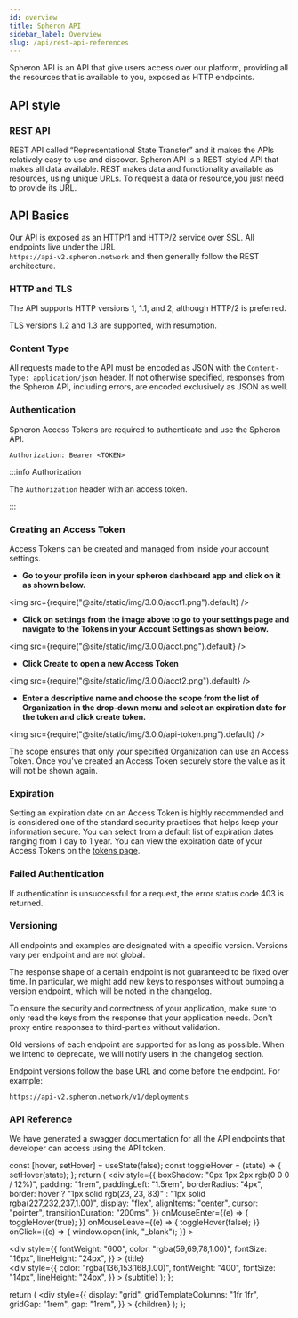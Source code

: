 ```yaml
---
id: overview
title: Spheron API
sidebar_label: Overview
slug: /api/rest-api-references
---
```


Spheron API is an API that give users access over our platform, providing all the resources that is available to you, exposed as HTTP endpoints.

## API style

### REST API

REST API called “Representational State Transfer” and it makes the APIs relatively easy to use and discover. Spheron API is a REST-styled API that makes all data available.
REST makes data and functionality available as resources, using unique URLs. To request a data or resource,you just need to provide its URL.

## API Basics

Our API is exposed as an HTTP/1 and HTTP/2 service over SSL. All endpoints live under the URL <br /> `https://api-v2.spheron.network` and then generally follow the REST architecture.

### HTTP and TLS

The API supports HTTP versions 1, 1.1, and 2, although HTTP/2 is preferred.

TLS versions 1.2 and 1.3 are supported, with resumption.

### Content Type

All requests made to the API must be encoded as JSON with the `Content-Type: application/json` header. If not otherwise specified, responses from the Spheron API, including errors, are encoded exclusively as JSON as well.

### Authentication

Spheron Access Tokens are required to authenticate and use the Spheron API.

```
Authorization: Bearer <TOKEN>
```

:::info Authorization

The `Authorization` header with an access token.

:::

### Creating an Access Token

Access Tokens can be created and managed from inside your account settings.

- <strong>
    Go to your profile icon in your spheron dashboard app and click on it as
    shown below.
  </strong>

<img src={require("@site/static/img/3.0.0/acct1.png").default} />

- <strong>
    Click on settings from the image above to go to your settings page and
    navigate to the Tokens in your Account Settings as shown below.
  </strong>

<img src={require("@site/static/img/3.0.0/acct.png").default} />

- <strong>Click Create to open a new Access Token</strong>

<img src={require("@site/static/img/3.0.0/acct2.png").default} />

- <strong>
    Enter a descriptive name and choose the scope from the list of Organization
    in the drop-down menu and select an expiration date for the token and click
    create token.
  </strong>

<img src={require("@site/static/img/3.0.0/api-token.png").default} />

The scope ensures that only your specified Organization can use an Access Token. Once you've created an Access Token securely store the value as it will not be shown again.

### Expiration

Setting an expiration date on an Access Token is highly recommended and is considered one of the standard security practices that helps keep your information secure. You can select from a default list of expiration dates ranging from 1 day to 1 year. You can view the expiration date of your Access Tokens on the [tokens page](https://aqua.spheron.network/#/user/settings/api-tokens).

### Failed Authentication

If authentication is unsuccessful for a request, the error status code 403 is returned.

### Versioning

All endpoints and examples are designated with a specific version. Versions vary per endpoint and are not global.

The response shape of a certain endpoint is not guaranteed to be fixed over time. In particular, we might add new keys to responses without bumping a version endpoint, which will be noted in the changelog.

To ensure the security and correctness of your application, make sure to only read the keys from the response that your application needs. Don't proxy entire responses to third-parties without validation.

Old versions of each endpoint are supported for as long as possible. When we intend to deprecate, we will notify users in the changelog section.

Endpoint versions follow the base URL and come before the endpoint. For example:

```
https://api-v2.spheron.network/v1/deployments
```

### API Reference

We have generated a swagger documentation for all the API endpoints that developer can access using the API token.


  const [hover, setHover] = useState(false);
  const toggleHover = (state) => {
    setHover(state);
  };
  return (
    <div
      style={{
        boxShadow: "0px 1px 2px rgb(0 0 0 / 12%)",
        padding: "1rem",
        paddingLeft: "1.5rem",
        borderRadius: "4px",
        border: hover
          ? "1px solid rgb(23, 23, 83)"
          : "1px solid rgba(227,232,237,1.00)",
        display: "flex",
        alignItems: "center",
        cursor: "pointer",
        transitionDuration: "200ms",
      }}
      onMouseEnter={(e) => {
        toggleHover(true);
      }}
      onMouseLeave={(e) => {
        toggleHover(false);
      }}
      onClick={(e) => {
        window.open(link, "_blank");
      }}
    >
      <div>
        <div
          style={{
            fontWeight: "600",
            color: "rgba(59,69,78,1.00)",
            fontSize: "16px",
            lineHeight: "24px",
          }}
        >
          {title}
        </div>
        <div
          style={{
            color: "rgba(136,153,168,1.00)",
            fontWeight: "400",
            fontSize: "14px",
            lineHeight: "24px",
          }}
        >
          {subtitle}
        </div>
      </div>
    </div>
  );
};

  return (
    <div
      style={{
        display: "grid",
        gridTemplateColumns: "1fr 1fr",
        gridGap: "1rem",
        gap: "1rem",
      }}
    >
      {children}
    </div>
  );
};

<Grid>
  <Link
    title="API Reference"
    subtitle="Swagger documentation of Spheron API"
    link="https://api-v2.spheron.network/docs/rest-api/"
  />
</Grid>
